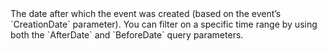   

  
<ParamField body="AfterDate" type="timestamp" >     
The date after which the event was created (based on the event’s `CreationDate` parameter). You can filter on a specific time range by using both the `AfterDate` and `BeforeDate` query parameters.  
</ParamField>